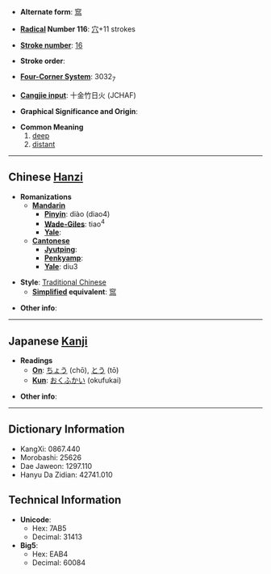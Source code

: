 * '''Alternate form''': [[窎]]

* '''[[Wiktionary:Chinese radical index| Radical]] Number 116''': [[Wiktionary:Chinese radical index 穴|穴]]+11 strokes

* '''[[Wiktionary:Chinese total strokes index|Stroke number]]''': [[Wiktionary:Chinese total strokes index 16|16]]

* '''Stroke order''': 

* '''[[Wiktionary:Chinese four corner index|Four-Corner System]]''': 3032<sub>7</sub>

* '''[[Wiktionary:Chinese Cangjie index|Cangjie input]]''': 十金竹日火 (JCHAF)

* '''Graphical Significance and Origin''': 

* '''Common Meaning'''
*#[[deep]]
*# [[distant]]


----

== Chinese [[Hanzi]] ==

* '''Romanizations'''
** '''[[Mandarin]]'''
*** '''[[Pinyin]]''': diào (diao4)
*** '''[[Wade-Giles]]''': tiao<sup>4</sup>
*** '''[[Yale]]''': 
** '''[[Cantonese]]'''
*** '''[[Jyutping]]''':
*** '''[[Penkyamp]]''': 
*** '''[[Yale]]''': diu3

* '''Style''': [[Traditional Chinese]] 
** '''[[Simplified Chinese|Simplified]] equivalent''': [[窎]]

* '''Other info''': 

----

== Japanese [[Kanji]] ==

* '''Readings'''
** '''[[On]]''': [[ちょう]] (chō), [[とう]] (tō)
** '''[[Kun]]''': [[おくふかい]] (okufukai)

* '''Other info''':  

----

== Dictionary Information ==

* KangXi: 0867.440
* Morobashi: 25626
* Dae Jaweon: 1297.110
* Hanyu Da Zidian: 42741.010

== Technical Information ==

* '''Unicode''':
** Hex: 7AB5
** Decimal: 31413
* '''Big5''':
** Hex: EAB4
** Decimal: 60084